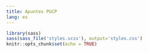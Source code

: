 ```yaml
---
title: Apuntes PUCP
lang: es
---
```


```r
library(sass)
sass(sass_file('styles.scss'), output='styles.css')
knitr::opts_chunk$set(echo = TRUE)
```